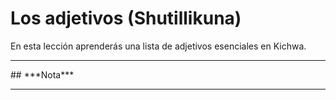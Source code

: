 
# **Los adjetivos (Shutillikuna)**
En esta lección aprenderás una lista de adjetivos esenciales en Kichwa. 
<ImageFlipContainer lecture="adjetives" tag="adjetive"/>
<hr />  
## ***Nota***
<ComicSpeechBubble text="En kichwa, los adjetivos no cambian según el género (masculino/femenino) ni el número (singular/plural)" alignment="right" />
<hr /> 
<Quiz lecture="adjetives" />

    
